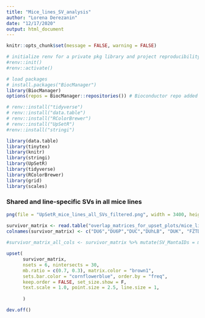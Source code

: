```yaml
---
title: "Mice_lines_SV_analysis"
author: "Lorena Derezanin"
date: "12/17/2020"
output: html_document
---
```


```r
knitr::opts_chunk$set(message = FALSE, warning = FALSE)

# initialize renv for a private pkg library and project reproducibility
#renv::init()
#renv::activate()

# load packages
# install.packages("BiocManager")
library(BiocManager)
options(repos = BiocManager::repositories()) # Bioconductor repo added to renv

# renv::install("tidyverse")
# renv::install("data.table")
# renv::install("RColorBrewer")
# renv::install("UpSetR")
#renv::install("stringi")

library(data.table)
library(tinytex)
library(knitr)
library(stringi)
library(UpSetR)
library(tidyverse)
library(RColorBrewer)
library(grid)
library(scales)

```



### Shared and line-specific SVs in all mice lines ###


```r


png(file = "UpSetR_mice_lines_all_SVs_filtered.png", width = 3400, height = 1800, res = 300)

survivor_matrix <- read.table("overlap_matrices_for_upset_plots/mice_lines_all_SVs_filtered_overlap.txt")
colnames(survivor_matrix) <- c("DU6","DU6P","DUC","DUhLB", "DUK", "FZTDU") 
                  
#survivor_matrix_all_cols <- survivor_matrix %>% mutate(SV_MantaIDs = mantaIDs) %>% select(SV_MantaIDs, everything())

upset(
      survivor_matrix, 
      nsets = 6, nintersects = 30, 
      mb.ratio = c(0.7, 0.3), matrix.color = "brown1", 
      sets.bar.color = "cornflowerblue", order.by = "freq", 
      keep.order = FALSE, set_size.show = F, 
      text.scale = 1.0, point.size = 2.5, line.size = 1,
      
      )

dev.off()


```

